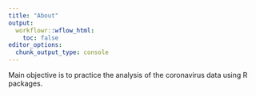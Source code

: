 ```yaml
---
title: "About"
output:
  workflowr::wflow_html:
    toc: false
editor_options:
  chunk_output_type: console
---
```


Main objective is to practice the analysis of the coronavirus data using R packages.
